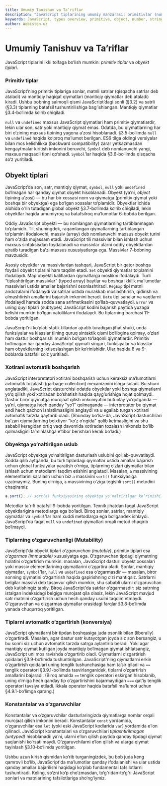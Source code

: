 ```yaml
---
title: Umumiy Tanishuv va Ta’riflar
description: "JavaScript tiplarining umumiy manzarasi: primitivlar (number, string, boolean, null, undefined, symbol) va obyektlar; garbage collection, OOP uslub va mutability haqida kirish."
keywords: JavaScript, types overview, primitive, object, number, string, boolean, null, undefined, symbol, garbage collection, OOP, mutability
author: Webiston.uz
---
```

# Umumiy Tanishuv va Ta’riflar

JavaScript tiplarini ikki toifaga bo‘lish mumkin: _primitiv tiplar_ va _obyekt tiplari_.

### Primitiv tiplar

JavaScript’ning primitiv tiplariga sonlar, matnli satrlar (qisqacha satrlar deb ataladi) va mantiqiy haqiqat qiymatlari (mantiqiy qiymatlar deb ataladi) kiradi. Ushbu bobning salmoqli qismi JavaScript’dagi sonli (§3.2) va satrli (§3.3) tiplarning batafsil tushuntirilishiga bag‘ishlangan. Mantiqiy qiymatlar §3.4-bo‘limda ko‘rib chiqiladi.

`null` va `undefined` maxsus JavaScript qiymatlari ham primitiv qiymatlardir, lekin ular son, satr yoki mantiqiy qiymat emas. Odatda, bu qiymatlarning har biri o‘zining maxsus tipining yagona a’zosi hisoblanadi. §3.5-bo‘limda `null` va `undefined` haqida ko‘proq ma’lumot berilgan. ES6 tilga oldingi versiyalar bilan mos kelishlikka (backward compatibility) zarar yetkazmasdan kengaytmalar kiritish imkonini beruvchi, `Symbol` deb nomlanuvchi yangi, maxsus maqsadli tipni qo‘shadi. `Symbol`'lar haqida §3.6-bo‘limda qisqacha so‘z yuritiladi.

## Obyekt tiplari

JavaScript’da son, satr, mantiqiy qiymat, `symbol`, `null` yoki `undefined` bo‘lmagan har qanday qiymat obyekt hisoblanadi. Obyekt (ya’ni, _object_ tipining a’zosi) — bu har bir xossasi nom va qiymatga (primitiv qiymat yoki boshqa bir obyektga) ega bo‘lgan xossalar to‘plamidir. Obyektlar ichida alohida o‘rin tutadigan global obyekt §3.7-bo‘limda ko‘rib chiqiladi, lekin obyektlar haqida umumiyroq va batafsilroq ma’lumotlar 6-bobda berilgan.

Oddiy JavaScript obyekti — bu nomlangan qiymatlarning tartiblanmagan to‘plamidir. Til, shuningdek, raqamlangan qiymatlarning tartiblangan to‘plamini ifodalovchi, massiv (array) deb nomlanuvchi maxsus obyekt turini ham o'zida mujassam etadi. JavaScript tili massivlar bilan ishlash uchun maxsus sintaksisdan foydalanadi va massivlar ularni oddiy obyektlardan ajratib turadigan ba’zi maxsus xususiyatlarga ega. Massivlar 7-bobning mavzusidir.

Asosiy obyektlar va massivlardan tashqari, JavaScript bir qator boshqa foydali obyekt tiplarini ham taqdim etadi. `Set` obyekti qiymatlar to‘plamini ifodalaydi. Map obyekti kalitlardan qiymatlarga moslikni ifodalaydi. Turli “tiplashtirilgan massivlar” (typed array) baytlar va boshqa ikkilik ma’lumotlar massivlari ustida amallar bajarishni osonlashtiradi. `RegExp` tipi matnli andozalarni ifodalaydi va satrlar ustida murakkab moslashtirish, qidirish va almashtirish amallarini bajarish imkonini beradi. `Date` tipi sanalar va vaqtlarni ifodalaydi hamda sodda sana arifmetikasini qo‘llab-quvvatlaydi. `Error` va uning quyi tiplari (subtypes) JavaScript kodini bajarish paytida yuzaga kelishi mumkin bo‘lgan xatoliklarni ifodalaydi. Bu tiplarning barchasi 11-bobda yoritilgan.

JavaScript’ni ko‘plab statik tillardan ajratib turadigan jihat shuki, unda funksiyalar va klasslar tilning quruq sintaktik qismi bo‘libgina qolmay, o‘zlari ham dastur boshqarishi mumkin bo‘lgan to‘laqonli qiymatlardir. Primitiv bo‘lmagan har qanday JavaScript qiymati singari, funksiyalar va klasslar ham obyektlarning ixtisoslashgan bir ko‘rinishidir. Ular haqida 8 va 9-boblarda batafsil so‘z yuritiladi.

### Xotirani avtomatik boshqarish

JavaScript interpretatori xotirani boshqarish uchun keraksiz ma’lumotlarni avtomatik tozalash (garbage collection) mexanizmini ishga soladi. Bu shuni anglatadiki, JavaScript dasturchisi odatda obyektlar yoki boshqa qiymatlarni yo‘q qilish yoki xotiradan bo‘shatish haqida qayg‘urishiga hojat qolmaydi. Dastur biror qiymatga murojaat qilish imkoniyatini butunlay yo‘qotganda — ya’ni, qiymatga hech qanday "yo‘l" qolmaganda — interpretator bu qiymat endi hech qachon ishlatilmasligini anglaydi va u egallab turgan xotirani avtomatik tarzda qaytarib oladi. (Shunday bo‘lsa-da, JavaScript dasturchilari ba’zan qiymatlarning beixtiyor "ko‘z o‘ngida" qolib ketmasligini va shu sababli keragidan ortiq vaqt davomida xotiradan tozalash imkonsiz bo‘lib qolmasligini ta’minlashga e’tibor berishlari kerak bo‘ladi.)

### Obyektga yo‘naltirilgan uslub

JavaScript obyektga yo‘naltirilgan dasturlash uslubini qo‘llab-quvvatlaydi. Sodda qilib aytganda, bu turli tiplardagi qiymatlar ustida amallar bajarish uchun global funksiyalar yaratish o‘rniga, tiplarning o‘zlari qiymatlar bilan ishlash uchun metodlarni taqdim etishini anglatadi. Masalan, `a` massivining elementlarini saralash uchun biz `a` massivini `sort()` funksiyasiga uzatmaymiz. Buning o‘rniga, `a` massivining o‘ziga tegishli `sort()` metodini chaqiramiz

``` js 
a.sort(); // sort(a) funksiyasining obyektga yo‘naltirilgan ko‘rinishi.
```

Metodlar ta'rifi batafsil 9-bobda yoritilgan. Texnik jihatdan faqat JavaScript obyektlarigina metodlarga ega bo‘ladi. Biroq sonlar, satrlar, mantiqiy qiymatlar va `symbol`'lar ham xuddi metodlarga ega bo‘lgandek ishlaydi. JavaScript’da faqat `null` va `undefined` qiymatlari orqali metod chaqirib bo‘lmaydi.

### Tiplarning o‘zgaruvchanligi (Mutability)

JavaScript'da obyekt tiplari _o‘zgaruvchan (mutable)_, primitiv tiplari esa _o‘zgarmas (immutable)_ xususiyatga ega. O‘zgaruvchan tipdagi qiymatning holatini o‘zgartirish mumkin: masalan, JavaScript dasturi obyekt xossalari yoki massiv elementlarining qiymatlarini o‘zgartira oladi. Sonlar, mantiqiy qiymatlar, `symbol`'lar, `null` va `undefined` esa o‘zgarmasdir — masalan, biror sonning qiymatini o‘zgartirish haqida gapirishning o‘zi mantiqsiz.
Satrlarni belgilar massivi deb tasavvur qilish mumkin, shu sababli ularni o‘zgaruvchan deb kutishingiz tabiiy. Biroq JavaScript'da satrlar o‘zgarmasdir: siz satrning istalgan indeksidagi belgiga murojaat qila olasiz, lekin JavaScript mavjud satr matnini o‘zgartirish uchun hech qanday usulni taqdim etmaydi. O‘zgaruvchan va o‘zgarmas qiymatlar orasidagi farqlar §3.8-bo‘limda yanada chuqurroq yoritilgan.

### Tiplarni avtomatik o‘zgartirish (konversiya)

JavaScript qiymatlarni bir tipdan boshqasiga juda osonlik bilan (liberally) o‘zgartiradi. Masalan, agar dastur satr kutayotgan joyda siz son bersangiz, u bu sonni siz uchun avtomatik tarzda satrga aylantirib beradi. Yoki agar mantiqiy qiymat kutilgan joyda mantiqiy bo‘lmagan qiymat ishlatsangiz, JavaScript uni mos ravishda o‘zgartirib oladi. Qiymatlarni o‘zgartirish qoidalari §3.9-bo‘limda tushuntirilgan. JavaScript'ning qiymatlarni erkin o‘zgartirish qoidalari uning tenglik tushunchasiga ham ta’sir qiladi va `==` tenglik operatori §3.9.1-bo‘limda tasvirlanganidek, tiplarni o‘zgartirish amallarini bajaradi. (Biroq amalda `==` tenglik operatori eskirgan hisoblanib, uning o‘rniga hech qanday tip o‘zgartirishini bajarmaydigan `===` qat’iy tenglik operatori tavsiya etiladi. Ikkala operator haqida batafsil ma’lumot uchun §4.9.1-bo‘limga qarang.)

### Konstantalar va o‘zgaruvchilar

Konstantalar va o‘zgaruvchilar dasturlaringizda qiymatlarga nomlar orqali murojaat qilish imkonini beradi. Konstantalar `const` yordamida, o‘zgaruvchilar esa `let` (yoki eski JavaScript kodlarida `var`) yordamida e’lon qilinadi. JavaScript konstantalari va o‘zgaruvchilari _tiplashtirilmagan (untyped)_ hisoblanadi: ya’ni, ularni e’lon qilish paytida qanday tipdagi qiymat saqlanishi ko‘rsatilmaydi. O‘zgaruvchilarni e’lon qilish va ularga qiymat tayinlash §3.10-bo‘limda yoritilgan.

Ushbu uzun kirish qismidan ko‘rib turganingizdek, bu bob juda keng qamrovli bo‘lib, JavaScript'da ma’lumotlar qanday ifodalanishi va ular ustida qanday amallar bajarilishi haqidagi ko‘plab fundamental tafsilotlarni tushuntiradi. Keling, so‘zni ko‘p cho‘zmasdan, to‘g‘ridan-to‘g‘ri JavaScript sonlari va matnlarining tafsilotlariga sho‘ng‘iymiz.

